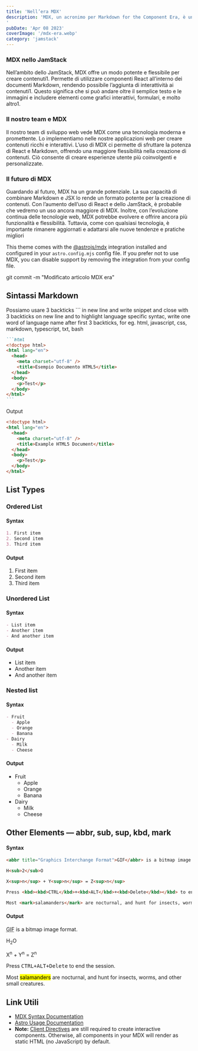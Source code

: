```yaml
---
title: 'Nell’era MDX'
description: 'MDX, un acronimo per Markdown for the Component Era, è una tecnologia innovativa che combina Markdown e JSX1. Questo permette di scrivere JSX direttamente nel tuo documento Markdown1. È un formato che consente di utilizzare componenti React all’interno dei file Markdown.
'
pubDate: 'Apr 08 2023'
coverImage: '/mdx-era.webp'
category: 'jamstack'
---
```




### MDX nello JamStack
Nell’ambito dello JamStack, MDX offre un modo potente e flessibile per creare contenuti1. Permette di utilizzare componenti React all’interno dei documenti Markdown, rendendo possibile l’aggiunta di interattività ai contenuti1. Questo significa che si può andare oltre il semplice testo e le immagini e includere elementi come grafici interattivi, formulari, e molto altro1.

### Il nostro team e MDX
Il nostro team di sviluppo web vede MDX come una tecnologia moderna e promettente. Lo implementiamo nelle nostre applicazioni web per creare contenuti ricchi e interattivi. L’uso di MDX ci permette di sfruttare la potenza di React e Markdown, offrendo una maggiore flessibilità nella creazione di contenuti. Ciò consente di creare esperienze utente più coinvolgenti e personalizzate.

### Il futuro di MDX
Guardando al futuro, MDX ha un grande potenziale. La sua capacità di combinare Markdown e JSX lo rende un formato potente per la creazione di contenuti. Con l’aumento dell’uso di React e dello JamStack, è probabile che vedremo un uso ancora maggiore di MDX. Inoltre, con l’evoluzione continua delle tecnologie web, MDX potrebbe evolvere e offrire ancora più funzionalità e flessibilità. Tuttavia, come con qualsiasi tecnologia, è importante rimanere aggiornati e adattarsi alle nuove tendenze e pratiche migliori

This theme comes with the [@astrojs/mdx](https://docs.astro.build/en/guides/integrations-guide/mdx/) integration installed and configured in your `astro.config.mjs` config file. If you prefer not to use MDX, you can disable support by removing the integration from your config file.


 <MyState client:load />

git commit -m "Modificato articolo MDX era"

## Sintassi Markdown

Possiamo usare 3 backticks ``` in new line and write snippet and close with 3 backticks on new line and to highlight language specific syntac, write one word of language name after first 3 backticks, for eg. html, javascript, css, markdown, typescript, txt, bash

````markdown
```html
<!doctype html>
<html lang="en">
  <head>
    <meta charset="utf-8" />
    <title>Esempio Documento HTML5</title>
  </head>
  <body>
    <p>Test</p>
  </body>
</html>
```
````

Output

```html
<!doctype html>
<html lang="en">
  <head>
    <meta charset="utf-8" />
    <title>Example HTML5 Document</title>
  </head>
  <body>
    <p>Test</p>
  </body>
</html>
```

## List Types

### Ordered List

#### Syntax

```markdown
1. First item
2. Second item
3. Third item
```

#### Output

1. First item
2. Second item
3. Third item

### Unordered List

#### Syntax

```markdown
- List item
- Another item
- And another item
```

#### Output

- List item
- Another item
- And another item

### Nested list

#### Syntax

```markdown
- Fruit
  - Apple
  - Orange
  - Banana
- Dairy
  - Milk
  - Cheese
```

#### Output

- Fruit
  - Apple
  - Orange
  - Banana
- Dairy
  - Milk
  - Cheese

## Other Elements — abbr, sub, sup, kbd, mark

#### Syntax

```markdown
<abbr title="Graphics Interchange Format">GIF</abbr> is a bitmap image format.

H<sub>2</sub>O

X<sup>n</sup> + Y<sup>n</sup> = Z<sup>n</sup>

Press <kbd><kbd>CTRL</kbd>+<kbd>ALT</kbd>+<kbd>Delete</kbd></kbd> to end the session.

Most <mark>salamanders</mark> are nocturnal, and hunt for insects, worms, and other small creatures.
```

#### Output

<abbr title="Graphics Interchange Format">GIF</abbr> is a bitmap image format.

H<sub>2</sub>O

X<sup>n</sup> + Y<sup>n</sup> = Z<sup>n</sup>

Press <kbd><kbd>CTRL</kbd>+<kbd>ALT</kbd>+<kbd>Delete</kbd></kbd> to end the session.

Most <mark>salamanders</mark> are nocturnal, and hunt for insects, worms, and other small creatures.



## Link Utili

- [MDX Syntax Documentation](https://mdxjs.com/docs/what-is-mdx)
- [Astro Usage Documentation](https://docs.astro.build/en/guides/markdown-content/#markdown-and-mdx-pages)
- **Note:** [Client Directives](https://docs.astro.build/en/reference/directives-reference/#client-directives) are still required to create interactive components. Otherwise, all components in your MDX will render as static HTML (no JavaScript) by default.
